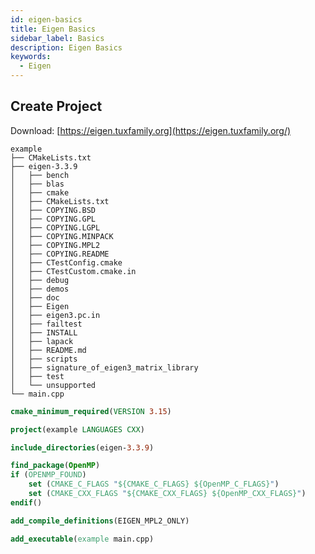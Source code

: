 ```yaml
---
id: eigen-basics
title: Eigen Basics
sidebar_label: Basics
description: Eigen Basics
keywords:
  - Eigen
---
```


## Create Project

Download: [https://eigen.tuxfamily.org](https://eigen.tuxfamily.org/)

```shell
example
├── CMakeLists.txt
├── eigen-3.3.9
│   ├── bench
│   ├── blas
│   ├── cmake
│   ├── CMakeLists.txt
│   ├── COPYING.BSD
│   ├── COPYING.GPL
│   ├── COPYING.LGPL
│   ├── COPYING.MINPACK
│   ├── COPYING.MPL2
│   ├── COPYING.README
│   ├── CTestConfig.cmake
│   ├── CTestCustom.cmake.in
│   ├── debug
│   ├── demos
│   ├── doc
│   ├── Eigen
│   ├── eigen3.pc.in
│   ├── failtest
│   ├── INSTALL
│   ├── lapack
│   ├── README.md
│   ├── scripts
│   ├── signature_of_eigen3_matrix_library
│   ├── test
│   └── unsupported
└── main.cpp
```

```cmake title="CMakeLists.txt"
cmake_minimum_required(VERSION 3.15)

project(example LANGUAGES CXX)

include_directories(eigen-3.3.9)

find_package(OpenMP)
if (OPENMP_FOUND)
    set (CMAKE_C_FLAGS "${CMAKE_C_FLAGS} ${OpenMP_C_FLAGS}")
    set (CMAKE_CXX_FLAGS "${CMAKE_CXX_FLAGS} ${OpenMP_CXX_FLAGS}")
endif()

add_compile_definitions(EIGEN_MPL2_ONLY)

add_executable(example main.cpp)
```
